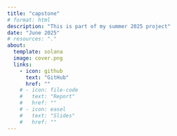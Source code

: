 ```yaml
---
title: "capstone"
# format: html
description: "This is part of my summer 2025 project"
date: "June 2025"
# resources: "."
about: 
  template: solana
  image: cover.png
  links:
    - icon: github
      text: "GitHub"
      href: ""
    # - icon: file-code 
    #   text: "Report"
    #   href: ""
    # - icon: easel
    #   text: "Slides"
    #   href: ""
---
```

